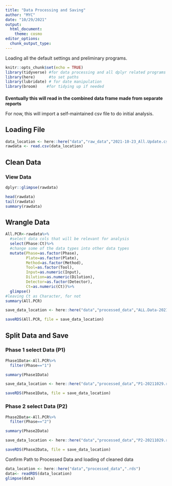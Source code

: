 ---
title: "Data Processing and Saving"
author: "MYC"
date: "10/29/2021"
output: 
  html_document:
    theme: cosmo
editor_options: 
  chunk_output_type:
---
Loading all the default settings and preliminary programs.
```{r setup, include=FALSE}
knitr::opts_chunk$set(echo = TRUE)
library(tidyverse) #for data processing and all dplyr related programs
library(here)      #to set paths
library(lubridate) # for date manipulation
library(broom)    #for tidying up if needed

```
####
__Eventually this will read in the combined data frame made from separate reports__

For now, this will import a self-maintained csv file to do initial analysis.

###

## Loading File
```{r Load All Data}
data_location <- here::here("data","raw_data","2021-10-23_All.Update.csv")
rawdata <- read.csv(data_location)
```
## Clean Data

### View Data
```{r view data}
dplyr::glimpse(rawdata)

head(rawdata)
tail(rawdata)
summary(rawdata)
```
## Wrangle Data
```{r wrangle data}
All.PCR<-rawdata%>%
  #select data cols that will be relevant for analysis
  select(Phase:Ct)%>%
  #change some of the data types into other data types
  mutate(Phase=as.factor(Phase), 
         Plate=as.factor(Plate),
         Method=as.factor(Method),
         Tool=as.factor(Tool),
         Input=as.numeric(Input),
         Dilution=as.numeric(Dilution),
         Detector=as.factor(Detector),
         Ct=as.numeric(Ct))%>%
  glimpse()
#leaving Ct as Character, for not
summary(All.PCR)
```
```{r All Data}
save_data_location <- here::here("data","processed_data","ALL.Data-20211029.rds")

saveRDS(All.PCR, file = save_data_location)
```

## Split Data and Save

### Phase 1 select Data (P1)
```{r P1 Select}
Phase1Data<-All.PCR%>%
  filter(Phase=="1")

summary(Phase1Data)
```
```{r P1 Save RDS}
save_data_location <- here::here("data","processed_data","P1-20211029.rds")

saveRDS(Phase1Data, file = save_data_location)
```

### Phase 2 select Data (P2)
```{r P2 Select}
Phase2Data<-All.PCR%>%
  filter(Phase=="2")

summary(Phase2Data)

```
```{r P2 Save RDS}

save_data_location <- here::here("data","processed_data","P2-20211029.rds")

saveRDS(Phase2Data, file = save_data_location)
```











Confirm Path to Processed Data and loading of cleaned data
```{r load data}
data_location <- here::here("data","processed_data",".rds")
data<- readRDS(data_location)
glimpse(data)
```
